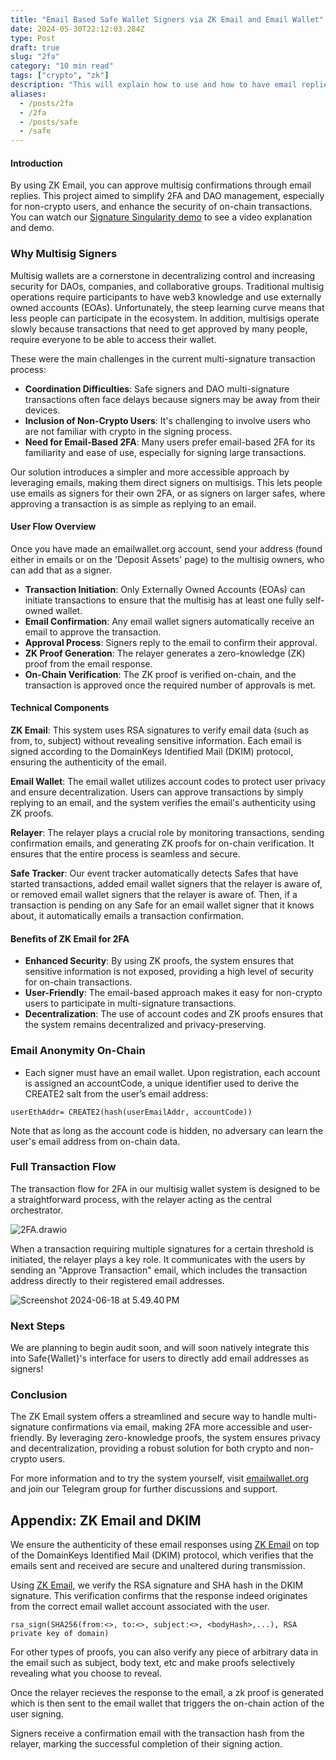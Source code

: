 ```yaml
---
title: "Email Based Safe Wallet Signers via ZK Email and Email Wallet"
date: 2024-05-30T22:12:03.284Z
type: Post
draft: true
slug: "2fa"
category: "10 min read"
tags: ["crypto", "zk"]
description: "This will explain how to use and how to have email replies automatically approve Gnosis Safe Wallet transactions via ZK Email and Email Wallet."
aliases:
  - /posts/2fa
  - /2fa
  - /posts/safe
  - /safe
---
```


#### Introduction

By using ZK Email, you can approve multisig confirmations through email replies. This project aimed to simplify 2FA and DAO management, especially for non-crypto users, and enhance the security of on-chain transactions. You can watch our [Signature Singularity demo](https://youtu.be/rT7zLiOYX8s?t=2716) to see a video explanation and demo.

### Why Multisig Signers

Multisig wallets are a cornerstone in decentralizing control and increasing security for DAOs, companies, and collaborative groups. Traditional multisig operations require participants to have web3 knowledge and use externally owned accounts (EOAs). Unfortunately, the steep learning curve means that less people can participate in the ecosystem. In addition, multisigs operate slowly because transactions that need to get approved by many people, require everyone to be able to access their wallet. 

These were the main challenges in the current multi-signature transaction process:
- **Coordination Difficulties**: Safe signers and DAO multi-signature transactions often face delays because signers may be away from their devices.
- **Inclusion of Non-Crypto Users**: It's challenging to involve users who are not familiar with crypto in the signing process.
- **Need for Email-Based 2FA**: Many users prefer email-based 2FA for its familiarity and ease of use, especially for signing large transactions.

Our solution introduces a simpler and more accessible approach by leveraging emails, making them direct signers on multisigs. This lets people use emails as signers for their own 2FA, or as signers on larger safes, where approving a transaction is as simple as replying to an email.

#### User Flow Overview

Once you have made an emailwallet.org account, send your address (found either in emails or on the 'Deposit Assets' page) to the multisig owners, who can add that as a signer.
- **Transaction Initiation**: Only Externally Owned Accounts (EOAs) can initiate transactions to ensure that the multisig has at least one fully self-owned wallet.
- **Email Confirmation**: Any email wallet signers automatically receive an email to approve the transaction.
- **Approval Process**: Signers reply to the email to confirm their approval.
- **ZK Proof Generation**: The relayer generates a zero-knowledge (ZK) proof from the email response.
- **On-Chain Verification**: The ZK proof is verified on-chain, and the transaction is approved once the required number of approvals is met.

#### Technical Components

**ZK Email**: This system uses RSA signatures to verify email data (such as from, to, subject) without revealing sensitive information. Each email is signed according to the DomainKeys Identified Mail (DKIM) protocol, ensuring the authenticity of the email.

**Email Wallet**: The email wallet utilizes account codes to protect user privacy and ensure decentralization. Users can approve transactions by simply replying to an email, and the system verifies the email's authenticity using ZK proofs.

**Relayer**: The relayer plays a crucial role by monitoring transactions, sending confirmation emails, and generating ZK proofs for on-chain verification. It ensures that the entire process is seamless and secure. 

**Safe Tracker**: Our event tracker automatically detects Safes that have started transactions, added email wallet signers that the relayer is aware of, or removed email wallet signers that the relayer is aware of. Then, if a transaction is pending on any Safe for an email wallet signer that it knows about, it automatically emails a transaction confirmation.

#### Benefits of ZK Email for 2FA

- **Enhanced Security**: By using ZK proofs, the system ensures that sensitive information is not exposed, providing a high level of security for on-chain transactions.
- **User-Friendly**: The email-based approach makes it easy for non-crypto users to participate in multi-signature transactions.
- **Decentralization**: The use of account codes and ZK proofs ensures that the system remains decentralized and privacy-preserving.

### Email Anonymity On-Chain

- Each signer must have an email wallet. Upon registration, each account is assigned an accountCode, a unique identifier used to derive the CREATE2 salt from the user’s email address: 

```plaintext
userEthAddr= CREATE2(hash(userEmailAddr, accountCode))
```

Note that as long as the account code is hidden, no adversary can learn the user's email address from on-chain data.

### Full Transaction Flow

The transaction flow for 2FA in our multisig wallet system is designed to be a straightforward process, with the relayer acting as the central orchestrator.

![2FA.drawio](https://hackmd.io/_uploads/ByKpGlyIR.png)

When a transaction requiring multiple signatures for a certain threshold is initiated, the relayer plays a key role. It communicates with the users by sending an "Approve Transaction" email, which includes the transaction address directly to their registered email addresses. 

![Screenshot 2024-06-18 at 5.49.40 PM](https://hackmd.io/_uploads/rkc1JQ1I0.png)

### Next Steps

We are planning to begin audit soon, and will soon natively integrate this into Safe{Wallet}'s interface for users to directly add email addresses as signers!

### Conclusion

The ZK Email system offers a streamlined and secure way to handle multi-signature confirmations via email, making 2FA more accessible and user-friendly. By leveraging zero-knowledge proofs, the system ensures privacy and decentralization, providing a robust solution for both crypto and non-crypto users.

For more information and to try the system yourself, visit [emailwallet.org](https://emailwallet.org) and join our Telegram group for further discussions and support.


## Appendix: ZK Email and DKIM

We ensure the authenticity of these email responses using [ZK Email](https://prove.email/blog/zkemail) on top of the DomainKeys Identified Mail (DKIM) protocol, which verifies that the emails sent and received are secure and unaltered during transmission.

Using [ZK Email](https://prove.email), we verify the RSA signature and SHA hash in the DKIM signature. This verification confirms that the response indeed originates from the correct email wallet account associated with the user. 

```plaintext 
rsa_sign(SHA256(from:<>, to:<>, subject:<>, <bodyHash>,...), RSA private key of domain)
```

For other types of proofs, you can also verify any piece of arbitrary data in the email such as subject, body text, etc and make proofs selectively revealing what you choose to reveal. 

Once the relayer recieves the response to the email, a zk proof is generated which is then sent to the email wallet that triggers the on-chain action of the user signing. 

Signers receive a confirmation email with the transaction hash from the relayer, marking the successful completion of their signing action.
